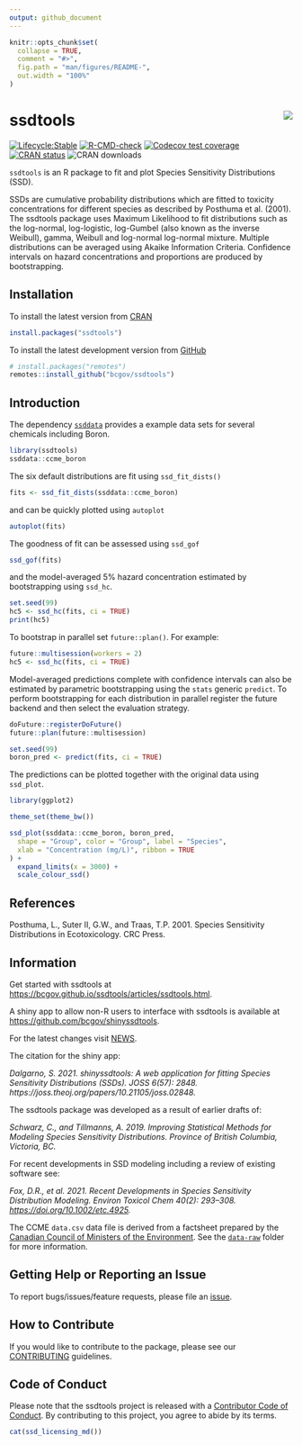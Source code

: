 ```yaml
---
output: github_document
---
```


<!-- README.md is generated from README.Rmd. Please edit that file -->

```r
knitr::opts_chunk$set(
  collapse = TRUE,
  comment = "#>",
  fig.path = "man/figures/README-",
  out.width = "100%"
)
```

# ssdtools <img src="man/figures/logo.png" align="right" />

<!-- badges: start -->
[![Lifecycle:Stable](https://img.shields.io/badge/Lifecycle-Stable-97ca00)](https://github.com/bcgov/repomountie/blob/master/doc/lifecycle-badges.md)
[![R-CMD-check](https://github.com/bcgov/ssdtools/actions/workflows/R-CMD-check.yaml/badge.svg)](https://github.com/bcgov/ssdtools/actions/workflows/R-CMD-check.yaml)
[![Codecov test coverage](https://codecov.io/gh/bcgov/ssdtools/graph/badge.svg?token=gVKHQQD1Jp)](https://app.codecov.io/gh/bcgov/ssdtools)
[![CRAN status](https://www.r-pkg.org/badges/version/ssdtools)](https://cran.r-project.org/package=ssdtools)
![CRAN downloads](https://cranlogs.r-pkg.org/badges/ssdtools)
<!-- badges: end -->

`ssdtools` is an R package to fit and plot Species Sensitivity Distributions (SSD). 

SSDs are cumulative probability distributions which are fitted to toxicity concentrations for different species as described by Posthuma et al. (2001).
The ssdtools package uses Maximum Likelihood to fit distributions such as the log-normal, log-logistic, log-Gumbel (also known as the inverse Weibull), gamma, Weibull and log-normal log-normal mixture.
Multiple distributions can be averaged using Akaike Information Criteria.
Confidence intervals on hazard concentrations and proportions are produced by bootstrapping.

## Installation

To install the latest version from [CRAN](https://CRAN.R-project.org/package=ssdtools)
```r
install.packages("ssdtools")
```

To install the latest development version from [GitHub](https://github.com/bcgov/ssdtools)
```r
# install.packages("remotes")
remotes::install_github("bcgov/ssdtools")
```

## Introduction

The dependency [`ssddata`](https://cran.r-project.org/package=ssddata) provides a example data sets for several chemicals including Boron.
```r
library(ssdtools)
ssddata::ccme_boron
```

The six default distributions are fit using `ssd_fit_dists()`
```r
fits <- ssd_fit_dists(ssddata::ccme_boron)
```

and can be quickly plotted using `autoplot`
```r
autoplot(fits)
```

The goodness of fit can be assessed using `ssd_gof`
```r
ssd_gof(fits)
```

and the model-averaged 5% hazard concentration estimated by bootstrapping using `ssd_hc`.
```r
set.seed(99)
hc5 <- ssd_hc(fits, ci = TRUE)
print(hc5)
```

To bootstrap in parallel set `future::plan()`. For example:
```r
future::multisession(workers = 2)
hc5 <- ssd_hc(fits, ci = TRUE)
```

Model-averaged predictions complete with confidence intervals can also be estimated by parametric bootstrapping using the `stats` generic `predict`.
To perform bootstrapping for each distribution in parallel register the future backend
and then select the evaluation strategy.
```r
doFuture::registerDoFuture()
future::plan(future::multisession)

set.seed(99)
boron_pred <- predict(fits, ci = TRUE)
```

The predictions can be plotted together with the original data using `ssd_plot`.
```r
library(ggplot2)

theme_set(theme_bw())

ssd_plot(ssddata::ccme_boron, boron_pred,
  shape = "Group", color = "Group", label = "Species",
  xlab = "Concentration (mg/L)", ribbon = TRUE
) +
  expand_limits(x = 3000) +
  scale_colour_ssd()
```

## References

Posthuma, L., Suter II, G.W., and Traas, T.P. 2001. Species Sensitivity Distributions in Ecotoxicology. CRC Press.

## Information

Get started with ssdtools at <https://bcgov.github.io/ssdtools/articles/ssdtools.html>.

A shiny app to allow non-R users to interface with ssdtools is available at <https://github.com/bcgov/shinyssdtools>.

For the latest changes visit [NEWS](https://bcgov.github.io/ssdtools/news/).

The citation for the shiny app:

*Dalgarno, S. 2021. shinyssdtools: A web application for fitting Species Sensitivity Distributions (SSDs). JOSS 6(57): 2848. https://joss.theoj.org/papers/10.21105/joss.02848.*

The ssdtools package was developed as a result of earlier drafts of:

*Schwarz, C., and Tillmanns, A. 2019. Improving Statistical Methods for Modeling Species Sensitivity Distributions. Province of British Columbia, Victoria, BC.*

For recent developments in SSD modeling including a review of existing software see:

*Fox, D.R., et al. 2021. Recent Developments in Species Sensitivity Distribution Modeling. Environ Toxicol Chem 40(2): 293–308. <https://doi.org/10.1002/etc.4925>.*

The CCME `data.csv` data file is derived from a factsheet prepared by the [Canadian Council of Ministers of the Environment](http://ceqg-rcqe.ccme.ca/en/index.html). 
See the [`data-raw`](https://github.com/bcgov/ssdtools/tree/master/data-raw) folder for more information.

## Getting Help or Reporting an Issue

To report bugs/issues/feature requests, please file an [issue](https://github.com/bcgov/ssdtools/issues/).

## How to Contribute

If you would like to contribute to the package, please see our 
[CONTRIBUTING](https://github.com/bcgov/ssdtools/blob/master/.github/CONTRIBUTING.md) guidelines.

## Code of Conduct

Please note that the ssdtools project is released with a [Contributor Code of Conduct](https://contributor-covenant.org/version/2/1/CODE_OF_CONDUCT.html). By contributing to this project, you agree to abide by its terms.

```r
cat(ssd_licensing_md())
```
